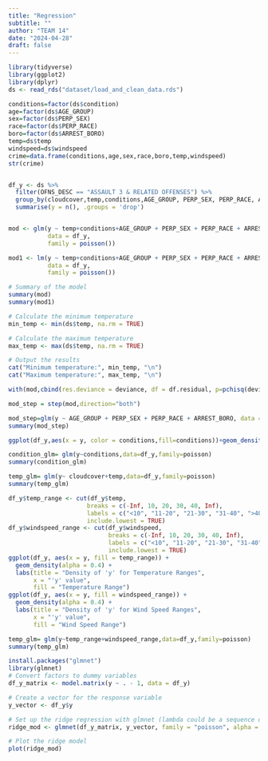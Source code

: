 ```yaml
---
title: "Regression"
subtitle: ""
author: "TEAM 14"
date: "2024-04-28"
draft: false
---
```


```r
library(tidyverse) 
library(ggplot2)
library(dplyr) 
ds <- read_rds("dataset/load_and_clean_data.rds") 
```

```r
conditions=factor(ds$condition)
age=factor(ds$AGE_GROUP)
sex=factor(ds$PERP_SEX)
race=factor(ds$PERP_RACE)
boro=factor(ds$ARREST_BORO)
temp=ds$temp
windspeed=ds$windspeed
crime=data.frame(conditions,age,sex,race,boro,temp,windspeed)
str(crime)


df_y <- ds %>%
  filter(OFNS_DESC == "ASSAULT 3 & RELATED OFFENSES") %>%
  group_by(cloudcover,temp,conditions,AGE_GROUP, PERP_SEX, PERP_RACE, ARREST_BORO) %>%
  summarise(y = n(), .groups = 'drop')


mod <- glm(y ~ temp+conditions+AGE_GROUP + PERP_SEX + PERP_RACE + ARREST_BORO , 
           data = df_y, 
           family = poisson())

mod1 <- lm(y ~ temp+conditions+AGE_GROUP + PERP_SEX + PERP_RACE + ARREST_BORO , 
           data = df_y, 
           family = poisson())

# Summary of the model
summary(mod)
summary(mod1)

```



```r
# Calculate the minimum temperature
min_temp <- min(ds$temp, na.rm = TRUE)

# Calculate the maximum temperature
max_temp <- max(ds$temp, na.rm = TRUE)

# Output the results
cat("Minimum temperature:", min_temp, "\n")
cat("Maximum temperature:", max_temp, "\n")


```

```r
with(mod,cbind(res.deviance = deviance, df = df.residual, p=pchisq(deviance, df.residual,lower.tail=FALSE)))
```

```r
mod_step = step(mod,direction="both")
```
```r
mod_step=glm(y ~ AGE_GROUP + PERP_SEX + PERP_RACE + ARREST_BORO, data = df_y, family = poisson)
summary(mod_step)
```

```r
ggplot(df_y,aes(x = y, color = conditions,fill=conditions))+geom_density(alpha=0.4)
```

```r
condition_glm= glm(y~conditions,data=df_y,family=poisson)
summary(condition_glm)
```
```r
temp_glm= glm(y~ cloudcover+temp,data=df_y,family=poisson)
summary(temp_glm)
```

```r
df_y$temp_range <- cut(df_y$temp,
                      breaks = c(-Inf, 10, 20, 30, 40, Inf),
                      labels = c("<10", "11-20", "21-30", "31-40", ">40"),
                      include.lowest = TRUE)
df_y$windspeed_range <- cut(df_y$windspeed,
                            breaks = c(-Inf, 10, 20, 30, 40, Inf),
                            labels = c("<10", "11-20", "21-30", "31-40", ">40"),
                            include.lowest = TRUE)
ggplot(df_y, aes(x = y, fill = temp_range)) +
  geom_density(alpha = 0.4) +
  labs(title = "Density of 'y' for Temperature Ranges",
       x = "'y' value",
       fill = "Temperature Range")
ggplot(df_y, aes(x = y, fill = windspeed_range)) +
  geom_density(alpha = 0.4) +
  labs(title = "Density of 'y' for Wind Speed Ranges",
       x = "'y' value",
       fill = "Wind Speed Range")

```
```r
temp_glm= glm(y~temp_range+windspeed_range,data=df_y,family=poisson)
summary(temp_glm)
```

```r
install.packages("glmnet")
library(glmnet)
# Convert factors to dummy variables
df_y_matrix <- model.matrix(y ~ . - 1, data = df_y)

# Create a vector for the response variable
y_vector <- df_y$y

# Set up the ridge regression with glmnet (lambda could be a sequence of values for regularization strength)
ridge_mod <- glmnet(df_y_matrix, y_vector, family = "poisson", alpha = 0)

# Plot the ridge model
plot(ridge_mod)

```

